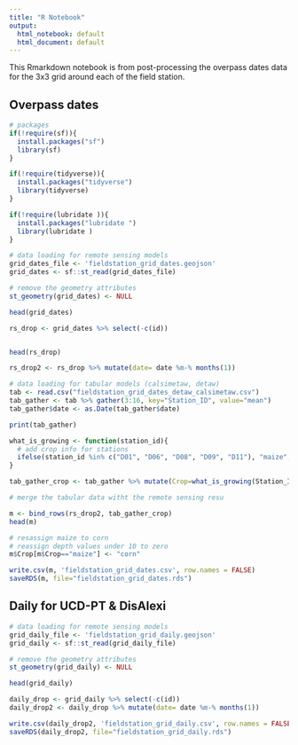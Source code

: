 ---
title: "R Notebook"
output:
  html_notebook: default
  html_document: default
---

This Rmarkdown notebook is from post-processing the overpass dates data for the 3x3 grid around each of the field station.

## Overpass dates

```{r}
# packages
if(!require(sf)){
  install.packages("sf")
  library(sf)
}

if(!require(tidyverse)){
  install.packages("tidyverse")
  library(tidyverse)
}

if(!require(lubridate )){
  install.packages("lubridate ")
  library(lubridate )
}
```

```{r}
# data loading for remote sensing models
grid_dates_file <- 'fieldstation_grid_dates.geojson'
grid_dates <- sf::st_read(grid_dates_file)

# remove the geometry attributes
st_geometry(grid_dates) <- NULL

head(grid_dates)

rs_drop <- grid_dates %>% select(-c(id))


head(rs_drop)

```

```{r}
rs_drop2 <- rs_drop %>% mutate(date= date %m-% months(1))

```


```{r}
# data loading for tabular models (calsimetaw, detaw)
tab <- read.csv("fieldstation_grid_dates_detaw_calsimetaw.csv")
tab_gather <- tab %>% gather(3:16, key="Station_ID", value="mean") 
tab_gather$date <- as.Date(tab_gather$date)

print(tab_gather)

what_is_growing <- function(station_id){
  # add crop info for stations 
  ifelse(station_id %in% c("D01", "D06", "D08", "D09", "D11"), "maize", ifelse(station_id %in% c("D02", "D07", "D10", "D13", "D14"), "alfalfa", "pasture"))
}

tab_gather_crop <- tab_gather %>% mutate(Crop=what_is_growing(Station_ID))

```



```{r}
# merge the tabular data witht the remote sensing resu

m <- bind_rows(rs_drop2, tab_gather_crop)
head(m)

# resassign maize to corn
# reassign depth values under 10 to zero
m$Crop[m$Crop=="maize"] <- "corn"

write.csv(m, 'fieldstation_grid_dates.csv', row.names = FALSE)
saveRDS(m, file="fieldstation_grid_dates.rds")

```



## Daily for UCD-PT & DisAlexi

```{r}
# data loading for remote sensing models
grid_daily_file <- 'fieldstation_grid_daily.geojson'
grid_daily <- sf::st_read(grid_daily_file)

# remove the geometry attributes
st_geometry(grid_daily) <- NULL

head(grid_daily)

daily_drop <- grid_daily %>% select(-c(id))
daily_drop2 <- daily_drop %>% mutate(date= date %m-% months(1))

write.csv(daily_drop2, 'fieldstation_grid_daily.csv', row.names = FALSE)
saveRDS(daily_drop2, file="fieldstation_grid_daily.rds")

```

